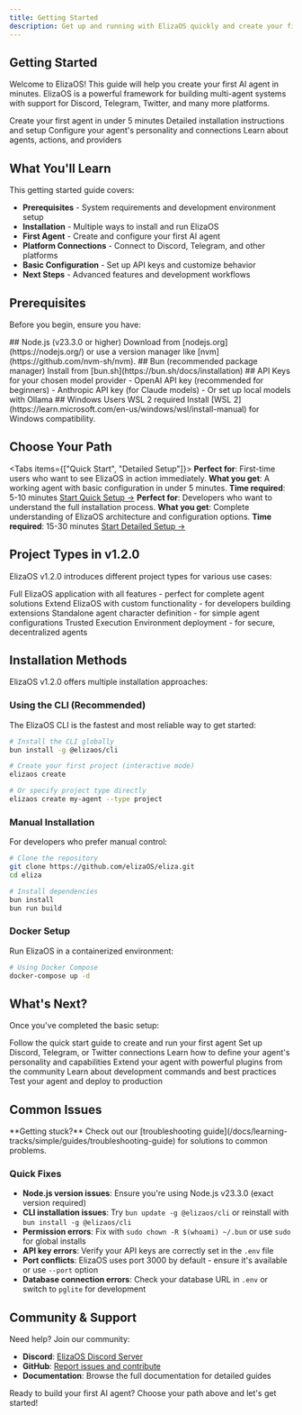 ```yaml
---
title: Getting Started
description: Get up and running with ElizaOS quickly and create your first AI agent
---
```


## Getting Started

Welcome to ElizaOS! This guide will help you create your first AI agent in minutes. ElizaOS is a
powerful framework for building multi-agent systems with support for Discord, Telegram, Twitter, and
many more platforms.

<Cards>
  <Card title="Quick Start" href="/docs/getting-started/quickstart">
    Create your first agent in under 5 minutes
  </Card>
  <Card title="Installation" href="/docs/getting-started/installation">
    Detailed installation instructions and setup
  </Card>
  <Card title="Configuration" href="/docs/getting-started/configuration">
    Configure your agent's personality and connections
  </Card>
  <Card title="Core Concepts" href="/docs/core-concepts">
    Learn about agents, actions, and providers
  </Card>
</Cards>

## What You'll Learn

This getting started guide covers:

- **Prerequisites** - System requirements and development environment setup
- **Installation** - Multiple ways to install and run ElizaOS
- **First Agent** - Create and configure your first AI agent
- **Platform Connections** - Connect to Discord, Telegram, and other platforms
- **Basic Configuration** - Set up API keys and customize behavior
- **Next Steps** - Advanced features and development workflows

## Prerequisites

Before you begin, ensure you have:

<Steps>
  <Step>
    ## Node.js (v23.3.0 or higher) Download from [nodejs.org](https://nodejs.org/) or use a version
    manager like [nvm](https://github.com/nvm-sh/nvm).
  </Step>
  <Step>
    ## Bun (recommended package manager) Install from [bun.sh](https://bun.sh/docs/installation)
  </Step>
  <Step>
    ## API Keys for your chosen model provider - OpenAI API key (recommended for beginners) -
    Anthropic API key (for Claude models) - Or set up local models with Ollama
  </Step>
  <Step>
    ## Windows Users WSL 2 required Install [WSL
    2](https://learn.microsoft.com/en-us/windows/wsl/install-manual) for Windows compatibility.
  </Step>
</Steps>

## Choose Your Path

<Tabs items={["Quick Start", "Detailed Setup"]}>
  <Tab value="Quick Start">
    **Perfect for**: First-time users who want to see ElizaOS in action immediately. **What you
    get**: A working agent with basic configuration in under 5 minutes. **Time required**: 5-10
    minutes [Start Quick Setup →](/docs/getting-started/quickstart)
  </Tab>
  <Tab value="Detailed Setup">
    **Perfect for**: Developers who want to understand the full installation process. **What you
    get**: Complete understanding of ElizaOS architecture and configuration options. **Time
    required**: 15-30 minutes [Start Detailed Setup →](/docs/getting-started/installation)
  </Tab>
</Tabs>

## Project Types in v1.2.0

ElizaOS v1.2.0 introduces different project types for various use cases:

<Cards>
  <Card title="Project" href="/docs/getting-started/quickstart">
    Full ElizaOS application with all features - perfect for complete agent solutions
  </Card>
  <Card title="Plugin" href="/docs/plugins/creating-plugins">
    Extend ElizaOS with custom functionality - for developers building extensions
  </Card>
  <Card title="Agent" href="/docs/core-concepts/agent-development/character-definition">
    Standalone agent character definition - for simple agent configurations
  </Card>
  <Card title="TEE" href="/docs/advanced/tee-deployment">
    Trusted Execution Environment deployment - for secure, decentralized agents
  </Card>
</Cards>

## Installation Methods

ElizaOS v1.2.0 offers multiple installation approaches:

### Using the CLI (Recommended)

The ElizaOS CLI is the fastest and most reliable way to get started:

```bash
# Install the CLI globally
bun install -g @elizaos/cli

# Create your first project (interactive mode)
elizaos create

# Or specify project type directly
elizaos create my-agent --type project
```

### Manual Installation

For developers who prefer manual control:

```bash
# Clone the repository
git clone https://github.com/elizaOS/eliza.git
cd eliza

# Install dependencies
bun install
bun run build
```

### Docker Setup

Run ElizaOS in a containerized environment:

```bash
# Using Docker Compose
docker-compose up -d
```

## What's Next?

Once you've completed the basic setup:

<Cards>
  <Card title="Create Your First Agent" href="/docs/getting-started/quickstart">
    Follow the quick start guide to create and run your first agent
  </Card>
  <Card title="Connect to Platforms" href="/docs/getting-started/configuration">
    Set up Discord, Telegram, or Twitter connections
  </Card>
  <Card
    title="Customize Behavior"
    href="/docs/core-concepts/agent-development/character-definition"
  >
    Learn how to define your agent's personality and capabilities
  </Card>
  <Card title="Add Plugins" href="/docs/plugins">
    Extend your agent with powerful plugins from the community
  </Card>
  <Card title="Development Workflow" href="/docs/getting-started/configuration">
    Learn about development commands and best practices
  </Card>
  <Card title="Testing & Deployment" href="/docs/advanced/deployment">
    Test your agent and deploy to production
  </Card>
</Cards>

## Common Issues

<Callout type="info">
  **Getting stuck?** Check out our [troubleshooting
  guide](/docs/learning-tracks/simple/guides/troubleshooting-guide) for solutions to common
  problems.
</Callout>

### Quick Fixes

- **Node.js version issues**: Ensure you're using Node.js v23.3.0 (exact version required)
- **CLI installation issues**: Try `bun update -g @elizaos/cli` or reinstall with
  `bun install -g @elizaos/cli`
- **Permission errors**: Fix with `sudo chown -R $(whoami) ~/.bun` or use `sudo` for global installs
- **API key errors**: Verify your API keys are correctly set in the `.env` file
- **Port conflicts**: ElizaOS uses port 3000 by default - ensure it's available or use `--port`
  option
- **Database connection errors**: Check your database URL in `.env` or switch to `pglite` for
  development

## Community & Support

Need help? Join our community:

- **Discord**: [ElizaOS Discord Server](https://discord.gg/elizaos)
- **GitHub**: [Report issues and contribute](https://github.com/elizaOS/eliza)
- **Documentation**: Browse the full documentation for detailed guides

Ready to build your first AI agent? Choose your path above and let's get started!

